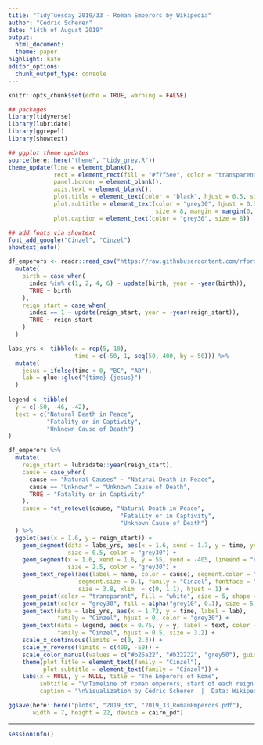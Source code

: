 ```yaml
---
title: "TidyTuesday 2019/33 - Roman Emperors by Wikipedia"
author: "Cedric Scherer"
date: "14th of August 2019"
output:
  html_document:
  theme: paper
highlight: kate
editor_options:
  chunk_output_type: console
---
```

  
```r
knitr::opts_chunk$set(echo = TRUE, warning = FALSE)
```

```r
## packages
library(tidyverse)
library(lubridate)
library(ggrepel)
library(showtext)

## ggplot theme updates
source(here::here("theme", "tidy_grey.R"))
theme_update(line = element_blank(),
             rect = element_rect(fill = "#f7f5ee", color = "transparent"),
             panel.border = element_blank(),
             axis.text = element_blank(),
             plot.title = element_text(color = "black", hjust = 0.5, size = 30),
             plot.subtitle = element_text(color = "grey30", hjust = 0.5, 
                                          size = 8, margin = margin(0, 0, 0, 0)),
             plot.caption = element_text(color = "grey30", size = 8))

## add fonts via showtext
font_add_google("Cinzel", "Cinzel")
showtext_auto()
```

```r
df_emperors <- readr::read_csv("https://raw.githubusercontent.com/rfordatascience/tidytuesday/master/data/2019/2019-08-13/emperors.csv") %>% 
  mutate(
    birth = case_when(
      index %in% c(1, 2, 4, 6) ~ update(birth, year = -year(birth)),
      TRUE ~ birth
    ),
    reign_start = case_when(
      index == 1 ~ update(reign_start, year = -year(reign_start)),
      TRUE ~ reign_start
    )
  )
```

```r
labs_yrs <- tibble(x = rep(5, 10),
                   time = c(-50, 1, seq(50, 400, by = 50))) %>% 
  mutate(
    jesus = ifelse(time < 0, "BC", "AD"),
    lab = glue::glue("{time} {jesus}")
  )
  
legend <- tibble(
  y = c(-50, -46, -42),
  text = c("Natural Death in Peace", 
           "Fatality or in Captivity", 
           "Unknown Cause of Death")
)

df_emperors %>% 
  mutate(
    reign_start = lubridate::year(reign_start),
    cause = case_when(
      cause == "Natural Causes" ~ "Natural Death in Peace",
      cause == "Unknown" ~ "Unknown Cause of Death",
      TRUE ~ "Fatality or in Captivity"
    ),
    cause = fct_relevel(cause, "Natural Death in Peace", 
                                "Fatality or in Captivity", 
                                "Unknown Cause of Death")
  ) %>% 
  ggplot(aes(x = 1.6, y = reign_start)) + 
    geom_segment(data = labs_yrs, aes(x = 1.6, xend = 1.7, y = time, yend = time), 
                 size = 0.5, color = "grey30") +
    geom_segment(x = 1.6, xend = 1.6, y = 55, yend = -405, lineend = "round", 
                 size = 2.5, color = "grey30") +
    geom_text_repel(aes(label = name, color = cause), segment.color = "grey60",
                    segment.size = 0.1, family = "Cinzel", fontface = "bold",
                    size = 3.8, xlim  = c(0, 1.1), hjust = 1) +
    geom_point(color = "transparent", fill = "white", size = 5, shape = 21) +
    geom_point(color = "grey30", fill = alpha("grey10", 0.1), size = 5, shape = 21) +
    geom_text(data = labs_yrs, aes(x = 1.72, y = time, label = lab), 
              family = "Cinzel", hjust = 0, color = "grey30") + 
    geom_text(data = legend, aes(x = 0.75, y = y, label = text, color = text), 
              family = "Cinzel", hjust = 0.5, size = 3.2) + 
    scale_x_continuous(limits = c(0, 2.3)) +
    scale_y_reverse(limits = c(400, -50)) +
    scale_color_manual(values = c("#b26a22", "#b22222", "grey50"), guide = F) +
    theme(plot.title = element_text(family = "Cinzel"),
          plot.subtitle = element_text(family = "Cinzel")) +
    labs(x = NULL, y = NULL, title = "The Emperors of Rome",
         subtitle = "\nTimeline of roman emperors, start of each reign and their cause of death.\nThe darker the circles, the more emperors were reigning during this period.",
         caption = "\nVisualization by Cédric Scherer  |  Data: Wikipedia")

ggsave(here::here("plots", "2019_33", "2019_33_RomanEmperors.pdf"), 
       width = 7, height = 22, device = cairo_pdf)
```

***
  
```r
sessionInfo()
```
